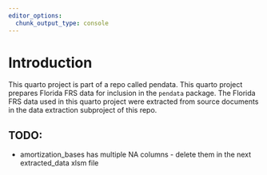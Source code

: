 ```yaml
---
editor_options:
  chunk_output_type: console
---
```


# Introduction

This quarto project is part of a repo called pendata. This quarto project prepares Florida FRS data for inclusion in the `pendata` package. The Florida FRS data used in this quarto project were extracted from source documents in the data extraction subproject of this repo.


## TODO:

- amortization_bases has multiple NA columns - delete them in the next extracted_data xlsm file
